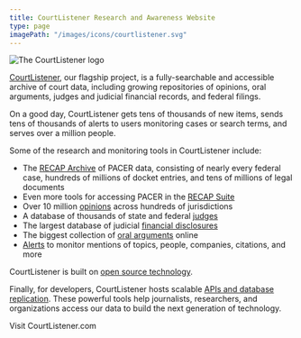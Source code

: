 ```yaml
---
title: CourtListener Research and Awareness Website
type: page
imagePath: "/images/icons/courtlistener.svg"
---
```


<div class="float-right mb-5 sm:ml-4 relative w-48 h-14 m-0">
  <Image
    src="/images/homepage/full-color-no-free-dot-law.svg"
    alt="The CourtListener logo"
    border={false} layout="fill" />
</div>

[CourtListener][cl], our flagship project, is a fully-searchable and accessible archive of court data, including growing repositories of opinions, oral arguments, judges and judicial financial records, and federal filings.

On a good day, CourtListener gets tens of thousands of new items, sends tens of thousands of alerts to users monitoring cases or search terms, and serves over a million people.

Some of the research and monitoring tools in CourtListener include:

- The [RECAP Archive][cl-recap] of PACER data, consisting of nearly every federal case, hundreds of millions of docket entries, and tens of millions of legal documents
- Even more tools for accessing PACER in the [RECAP Suite][recap]
- Over 10 million [opinions][op] across hundreds of jurisdictions
- A database of thousands of state and federal [judges][cl-jdb]
- The largest database of judicial [financial disclosures][cl-fd]
- The biggest collection of [oral arguments][cl-oa] online
- [Alerts][alerts] to monitor mentions of topics, people, companies, citations, and more

CourtListener is built on [open source technology][ost].

Finally, for developers, CourtListener hosts scalable [APIs and database replication][api]. These powerful tools help journalists, researchers, and organizations access our data to build the next generation of technology.

<div className="text-center">
  <PurpleButton href="https://www.courtlistener.com/" size="lg">Visit CourtListener.com</PurpleButton>
</div>


[audio]: https://www.courtlistener.com/audio/
[alerts]: https://www.courtlistener.com/help/alerts/
[api]: https://www.courtlistener.com/help/api/
[op]: https://www.courtlistener.com/opinion/
[cl-jdb]: https://www.courtlistener.com/person/
[cl-recap]: https://www.courtlistener.com/recap/
[cl-oa]: https://www.courtlistener.com/audio/
[cl]: https://www.courtlistener.com/
[jdb]: /datasets#judges-db
[recap]: /recap/
[oa]: /datasets#oral-argument-db
[rdb]: /datasets#reporters-db
[eye]: /open-source-tools#eyecite
[js]: /open-source-tools#juriscraper
[cl-fd]: https://www.courtlistener.com/financial-disclosures/
[ost]: https://github.com/freelawproject/

